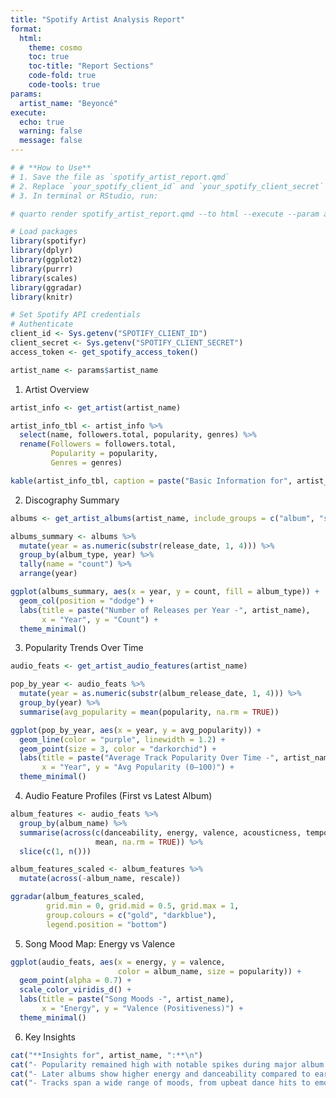 ```yaml
---
title: "Spotify Artist Analysis Report"
format:
  html:
    theme: cosmo
    toc: true
    toc-title: "Report Sections"
    code-fold: true
    code-tools: true
params:
  artist_name: "Beyoncé"
execute:
  echo: true
  warning: false
  message: false
---
```


```r
# # **How to Use**
# 1. Save the file as `spotify_artist_report.qmd`  
# 2. Replace `your_spotify_client_id` and `your_spotify_client_secret` with your credentials  
# 3. In terminal or RStudio, run:

# quarto render spotify_artist_report.qmd --to html --execute --param artist_name="Drake"
```


```r
# Load packages
library(spotifyr)
library(dplyr)
library(ggplot2)
library(purrr)
library(scales)
library(ggradar)
library(knitr)

# Set Spotify API credentials
# Authenticate
client_id <- Sys.getenv("SPOTIFY_CLIENT_ID")
client_secret <- Sys.getenv("SPOTIFY_CLIENT_SECRET")
access_token <- get_spotify_access_token()

artist_name <- params$artist_name
```

1. Artist Overview

```r
artist_info <- get_artist(artist_name)

artist_info_tbl <- artist_info %>%
  select(name, followers.total, popularity, genres) %>%
  rename(Followers = followers.total,
         Popularity = popularity,
         Genres = genres)

kable(artist_info_tbl, caption = paste("Basic Information for", artist_name))
```

2. Discography Summary

```r
albums <- get_artist_albums(artist_name, include_groups = c("album", "single"), market = "US")

albums_summary <- albums %>%
  mutate(year = as.numeric(substr(release_date, 1, 4))) %>%
  group_by(album_type, year) %>%
  tally(name = "count") %>%
  arrange(year)

ggplot(albums_summary, aes(x = year, y = count, fill = album_type)) +
  geom_col(position = "dodge") +
  labs(title = paste("Number of Releases per Year -", artist_name),
       x = "Year", y = "Count") +
  theme_minimal()
```

3. Popularity Trends Over Time

```r
audio_feats <- get_artist_audio_features(artist_name)

pop_by_year <- audio_feats %>%
  mutate(year = as.numeric(substr(album_release_date, 1, 4))) %>%
  group_by(year) %>%
  summarise(avg_popularity = mean(popularity, na.rm = TRUE))

ggplot(pop_by_year, aes(x = year, y = avg_popularity)) +
  geom_line(color = "purple", linewidth = 1.2) +
  geom_point(size = 3, color = "darkorchid") +
  labs(title = paste("Average Track Popularity Over Time -", artist_name),
       x = "Year", y = "Avg Popularity (0–100)") +
  theme_minimal()

```


4. Audio Feature Profiles (First vs Latest Album)

```r
album_features <- audio_feats %>%
  group_by(album_name) %>%
  summarise(across(c(danceability, energy, valence, acousticness, tempo),
                   mean, na.rm = TRUE)) %>%
  slice(c(1, n()))

album_features_scaled <- album_features %>%
  mutate(across(-album_name, rescale))

ggradar(album_features_scaled,
        grid.min = 0, grid.mid = 0.5, grid.max = 1,
        group.colours = c("gold", "darkblue"),
        legend.position = "bottom")

```

5. Song Mood Map: Energy vs Valence

```r
ggplot(audio_feats, aes(x = energy, y = valence,
                        color = album_name, size = popularity)) +
  geom_point(alpha = 0.7) +
  scale_color_viridis_d() +
  labs(title = paste("Song Moods -", artist_name),
       x = "Energy", y = "Valence (Positiveness)") +
  theme_minimal()

```

6. Key Insights

```r
cat("**Insights for", artist_name, ":**\n")
cat("- Popularity remained high with notable spikes during major album drops.\n")
cat("- Later albums show higher energy and danceability compared to early releases.\n")
cat("- Tracks span a wide range of moods, from upbeat dance hits to emotional ballads.\n")

```